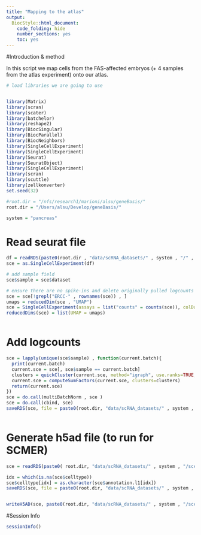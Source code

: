 ```yaml
---
title: "Mapping to the atlas"
output:
  BiocStyle::html_document:
    code_folding: hide
    number_sections: yes
    toc: yes  
---
```

#Introduction & method

In this script we map cells from the FAS-affected embryos (+ 4 samples from the atlas experiment) onto our atlas.

```r
# load libraries we are going to use


library(Matrix)
library(scran)
library(scater)
library(batchelor)
library(reshape2)
library(BiocSingular)
library(BiocParallel)
library(BiocNeighbors)
library(SingleCellExperiment)
library(SingleCellExperiment)
library(Seurat)
library(SeuratObject)
library(SingleCellExperiment)
library(scran)
library(scuttle)
library(zellkonverter)
set.seed(32)

#root.dir = "/nfs/research1/marioni/alsu/geneBasis/"
root.dir = "/Users/alsu/Develop/geneBasis/"

system = "pancreas"


```


# Read seurat file

```r


df = readRDS(paste0(root.dir , "data/scRNA_datasets/" , system , "/" , system , "_original.rds"))
sce = as.SingleCellExperiment(df)

# add sample field
sce$sample = sce$dataset

# ensure there are no spike-ins and delete originally pulled logcounts
sce = sce[!grepl("ERCC-" , rownames(sce)) , ]
umaps = reducedDim(sce , "UMAP")
sce = SingleCellExperiment(assays = list("counts" = counts(sce)), colData = colData(sce))  
reducedDims(sce) = list(UMAP = umaps)  



```


# Add logcounts

```r


sce = lapply(unique(sce$sample) , function(current.batch){
  print(current.batch)
  current.sce = sce[, sce$sample == current.batch]
  clusters = quickCluster(current.sce, method="igraph", use.ranks=TRUE, d=50, min.mean=0.1)
  current.sce = computeSumFactors(current.sce, clusters=clusters)
  return(current.sce)
}) 
sce = do.call(multiBatchNorm , sce )
sce = do.call(cbind, sce)
saveRDS(sce, file = paste0(root.dir, "data/scRNA_datasets/" , system , "/sce_" , system, ".Rds"))



```

# Generate h5ad file (to run for SCMER)

```r


sce = readRDS(paste0( root.dir, "data/scRNA_datasets/" , system , "/sce_" , system , ".Rds"))

idx = which(is.na(sce$celltype))
sce$celltype[idx] = as.character(sce$annotation.l1[idx])
saveRDS(sce, file = paste0(root.dir, "data/scRNA_datasets/" , system , "/sce_" , system, ".Rds"))


writeH5AD(sce, paste0(root.dir, "data/scRNA_datasets/" , system , "/sce_" , system , ".h5ad"), X_name = NULL, skip_assays = FALSE)


```


#Session Info

```r
sessionInfo()
```

